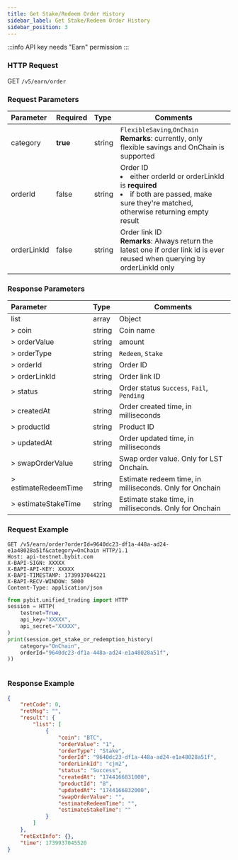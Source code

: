 ```yaml
---
title: Get Stake/Redeem Order History
sidebar_label: Get Stake/Redeem Order History
sidebar_position: 3
---
```

:::info
API key needs "Earn" permission
:::

### HTTP Request
GET `/v5/earn/order`

### Request Parameters
| Parameter | Required | Type | Comments|
|:----- |:-------|:-----|------ |
|category|**true**|string|`FlexibleSaving`,`OnChain` <br/>**Remarks**: currently, only flexible savings and OnChain is supported|
|orderId|false|string|Order ID <li>either orderId or orderLinkId is **required**</li><li>if both are passed, make sure they're matched, otherwise returning empty result</li>|
|orderLinkId|false|string|Order link ID<br/>**Remarks**: Always return the latest one if order link id is ever reused when querying by orderLinkId only|

### Response Parameters
| Parameter | Type | Comments|
|:----- |:-----|----- |
|list|array|Object|
|> coin|string |Coin name |
|> orderValue|string |amount|
|> orderType|string |`Redeem`, `Stake`|
|> orderId|string |Order ID|
|> orderLinkId|string |Order link ID|
|> status|string |Order status `Success`, `Fail`, `Pending`|
|> createdAt|string |Order created time, in milliseconds|
|> productId|string |Product ID|
|> updatedAt|string |Order updated time, in milliseconds|
|> swapOrderValue|string |Swap order value. Only for LST Onchain.|
|> estimateRedeemTime|string |Estimate redeem time, in milliseconds. Only for Onchain|
|> estimateStakeTime|string |Estimate stake time, in milliseconds. Only for Onchain|

### Request Example

<Tabs groupId="programming-languages">
<TabItem value="http" label="HTTP">

```http
GET /v5/earn/order?orderId=9640dc23-df1a-448a-ad24-e1a48028a51f&category=OnChain HTTP/1.1
Host: api-testnet.bybit.com
X-BAPI-SIGN: XXXXX
X-BAPI-API-KEY: XXXXX
X-BAPI-TIMESTAMP: 1739937044221
X-BAPI-RECV-WINDOW: 5000
Content-Type: application/json
```

</TabItem>
<TabItem value="python" label="Python">

```python
from pybit.unified_trading import HTTP
session = HTTP(
    testnet=True,
    api_key="XXXXX",
    api_secret="XXXXX",
)
print(session.get_stake_or_redemption_history(
    category="OnChain",
    orderId="9640dc23-df1a-448a-ad24-e1a48028a51f",
))
```

</TabItem>

<TabItem value="Node" label="Node.js">

```n4js

```

</TabItem>
</Tabs>

### Response Example

```json
{
    "retCode": 0,
    "retMsg": "",
    "result": {
        "list": [
            {
                "coin": "BTC",
                "orderValue": "1",
                "orderType": "Stake",
                "orderId": "9640dc23-df1a-448a-ad24-e1a48028a51f",
                "orderLinkId": "cjm2",
                "status": "Success",
                "createdAt": "1744166831000",
                "productId": "8",
                "updatedAt": "1744166832000",
                "swapOrderValue": "",
                "estimateRedeemTime": "",
                "estimateStakeTime": ""
            }
        ]
    },
    "retExtInfo": {},
    "time": 1739937045520
}
```
